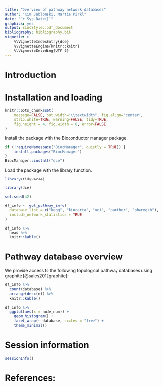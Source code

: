 ```yaml
---
title: "Overview of pathway network databases"
author: "Kim Jablonski, Martin Pirkl"
date: "`r Sys.Date()`"
graphics: yes
output: BiocStyle::pdf_document
bibliography: bibliography.bib
vignette: >
    %\VignetteIndexEntry{dce}
    %\VignetteEngine{knitr::knitr}
    %\VignetteEncoding{UTF-8}
---
```


# Introduction

# Installation and loading
```r
knitr::opts_chunk$set(
    message=FALSE, out.width="\\textwidth", fig.align="center",
    strip.white=TRUE, warning=FALSE, tidy=TRUE,
    fig.height = 4, fig.width = 8, error=FALSE
)
```

Install the package with the Bioconductor manager package.

```r
if (!requireNamespace("BiocManager", quietly = TRUE)) {
    install.packages("BiocManager")
}
BiocManager::install("dce")
```

Load the package with the library function.

```r
library(tidyverse)

library(dce)

set.seed(42)
```

```r
df_info <- get_pathway_info(
  database_list = c("kegg", "biocarta", "nci", "panther", "pharmgkb"), # only use "small" databases in this example
  include_network_statistics = TRUE
)

df_info %>%
  head %>%
  knitr::kable()
```

# Pathway database overview

We provide access to the following topological pathway databases using graphite [@sales2012graphite]:

```r
df_info %>%
  count(database) %>%
  arrange(desc(n)) %>%
  knitr::kable()
```

```r
df_info %>%
  ggplot(aes(x = node_num)) +
    geom_histogram() +
    facet_wrap(~ database, scales = "free") +
    theme_minimal()
```

# Session information

```r
sessionInfo()
```

# References:
